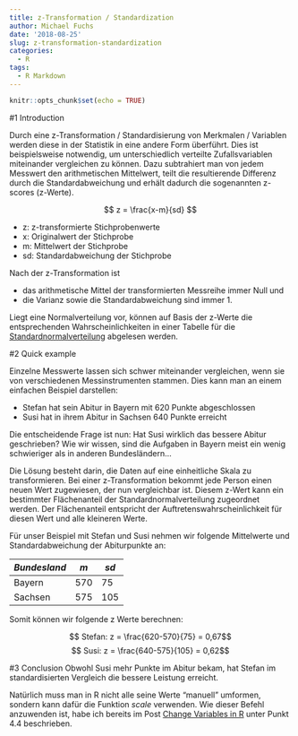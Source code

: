 ```yaml
---
title: z-Transformation / Standardization
author: Michael Fuchs
date: '2018-08-25'
slug: z-transformation-standardization
categories:
  - R
tags:
  - R Markdown
---
```


```r
knitr::opts_chunk$set(echo = TRUE)
```

#1 Introduction

Durch eine z-Transformation / Standardisierung von Merkmalen / Variablen werden diese in der Statistik in eine andere Form überführt. Dies ist beispielsweise notwendig, um unterschiedlich verteilte Zufallsvariablen miteinander vergleichen zu können. Dazu subtrahiert man von jedem Messwert den arithmetischen Mittelwert, teilt die resultierende Differenz durch die Standardabweichung und erhält dadurch die sogenannten z-scores (z-Werte).

$$  z = \frac{x-m}{sd}  $$

+ z:  z-transformierte Stichprobenwerte
+ x:  Originalwert der Stichprobe
+ m:  Mittelwert der Stichprobe
+ sd: Standardabweichung der Stichprobe


Nach der z-Transformation ist 

+ das arithmetische Mittel der transformierten Messreihe immer Null und
+ die Varianz sowie die Standardabweichung sind immer 1.

Liegt eine Normalverteilung vor, können auf Basis der z-Werte die entsprechenden Wahrscheinlichkeiten in einer Tabelle für die [Standardnormalverteilung](https://drive.google.com/file/d/1ArvgNzMQ_84QcWk1NW9EZ4NiOOeF1EGn/view?usp=drivesdk) abgelesen werden.


#2 Quick example 

Einzelne Messwerte lassen sich schwer miteinander vergleichen, wenn sie von verschiedenen Messinstrumenten stammen. Dies kann man an einem einfachen Beispiel darstellen:

+ Stefan hat sein Abitur in Bayern mit 620 Punkte abgeschlossen
+ Susi hat in ihrem Abitur in Sachsen 640 Punkte erreicht

Die entscheidende Frage ist nun: Hat Susi wirklich das bessere Abitur geschrieben? Wie wir wissen, sind die Aufgaben in Bayern meist ein wenig schwieriger als in anderen Bundesländern...

Die Lösung besteht darin, die Daten auf eine einheitliche Skala zu transformieren. Bei einer z-Transformation bekommt jede Person einen neuen Wert zugewiesen, der nun vergleichbar ist. Diesem z-Wert kann ein bestimmter Flächenanteil der Standardnormalverteilung zugeordnet werden. Der Flächenanteil entspricht der Auftretenswahrscheinlichkeit für diesen Wert und alle kleineren Werte. 

Für unser Beispiel mit Stefan und Susi nehmen wir folgende Mittelwerte und Standardabweichung der Abiturpunkte an:

 *Bundesland* | *m* | *sd*
---|---|---
Bayern|570|75
Sachsen|575|105


Somit können wir folgende z Werte berechnen:

$$ Stefan: z = \frac{620-570}{75}  = 0,67$$
$$ Susi: z = \frac{640-575}{105}  = 0,62$$


#3 Conclusion
Obwohl Susi mehr Punkte im Abitur bekam, hat Stefan im standardisierten Vergleich die bessere Leistung erreicht.

Natürlich muss man in R nicht alle seine Werte "manuell" umformen, sondern kann dafür die Funktion *scale* verwenden. Wie dieser Befehl anzuwenden ist, habe ich bereits im Post [Change Variables in R]() unter Punkt 4.4 beschrieben.
